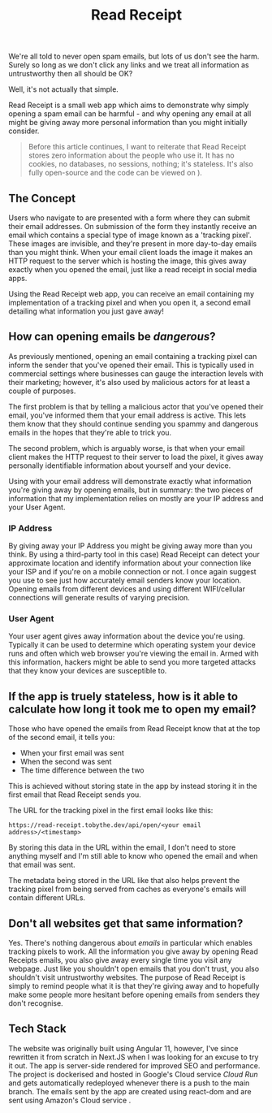 ﻿---
sortWeight: 10
title: Read Receipt
tagLine: Emails can often use tricks to know when you open them; use Read Receipt to see it in action.
---


We're all told to never open spam emails, but lots of us don't see the harm. Surely so long as we don't click any links and we treat all information as untrustworthy then all should be OK?

Well, it's not actually that simple.

Read Receipt is a small web app which aims to demonstrate why simply opening a spam email can be harmful - and why opening any email at all might be giving away more personal information than you might initially consider.

> Before this article continues, I want to reiterate that Read Receipt stores zero information about the people who use it. It has no cookies, no databases, no sessions, nothing; it's stateless. It's also fully open-source and the code can be viewed on <Anchor text="my GitHub profile" href="https://github.com/tobysmith568/read-receipt" />).

## The Concept

Users who navigate to <Anchor text="read-receipt.tobythe.dev" href="https://read-receipt.tobythe.dev" /> are presented with a form where they can submit their email addresses. On submission of the form they instantly receive an email which contains a special type of image known as a 'tracking pixel'. These images are invisible, and they're present in more day-to-day emails than you might think. When your email client loads the image it makes an HTTP request to the server which is hosting the image, this gives away exactly when you opened the email, just like a read receipt in social media apps.

Using the Read Receipt web app, you can receive an email containing my implementation of a tracking pixel and when you open it, a second email detailing what information you just gave away!

## How can opening emails be _dangerous_?

As previously mentioned, opening an email containing a tracking pixel can inform the sender that you've opened their email. This is typically used in commercial settings where businesses can gauge the interaction levels with their marketing; however, it's also used by malicious actors for at least a couple of purposes.

The first problem is that by telling a malicious actor that you've opened their email, you've informed them that your email address is active. This lets them know that they should continue sending you spammy and dangerous emails in the hopes that they're able to trick you.

The second problem, which is arguably worse, is that when your email client makes the HTTP request to their server to load the pixel, it gives away personally identifiable information about yourself and your device.

Using <Anchor text="Read Receipt" href="https://read-receipt.tobythe.dev" /> with your email address will demonstrate exactly what information you're giving away by opening emails, but in summary: the two pieces of information that my implementation relies on mostly are your IP address and your User Agent.

### IP Address

By giving away your IP Address you might be giving away more than you think. By using a third-party tool <Anchor text="ip-api.com" href="http://ip-api.com" /> in this case) Read Receipt can detect your approximate location and identify information about your connection like your ISP and if you're on a mobile connection or not. I once again suggest you use <Anchor text="Read Receipt" href="https://read-receipt.tobythe.dev" /> to see just how accurately email senders know your location. Opening emails from different devices and using different WIFI/cellular connections will generate results of varying precision.

### User Agent

Your user agent gives away information about the device you're using. Typically it can be used to determine which operating system your device runs and often which web browser you're viewing the email in. Armed with this information, hackers might be able to send you more targeted attacks that they know your devices are susceptible to.

## If the app is truely stateless, how is it able to calculate how long it took me to open my email?

Those who have opened the emails from Read Receipt know that at the top of the second email, it tells you:

- When your first email was sent
- When the second was sent
- The time difference between the two

This is achieved without storing state in the app by instead storing it in the first email that Read Receipt sends you.

The URL for the tracking pixel in the first email looks like this:

`https://read-receipt.tobythe.dev/api/open/<your email address>/<timestamp>`

By storing this data in the URL within the email, I don't need to store anything myself and I'm still able to know who opened the email and when that email was sent.

The metadata being stored in the URL like that also helps prevent the tracking pixel from being served from caches as everyone's emails will contain different URLs.

## Don't all websites get that same information?

Yes. There's nothing dangerous about _emails_ in particular which enables tracking pixels to work. All the information you give away by opening Read Receipts emails, you also give away every single time you visit any webpage. Just like you shouldn't open emails that you don't trust, you also shouldn't visit untrustworthy websites. The purpose of Read Receipt is simply to remind people what it is that they're giving away and to hopefully make some people more hesitant before opening emails from senders they don't recognise.

## Tech Stack

The website was originally built using Angular 11, however, I've since rewritten it from scratch in Next.JS when I was looking for an excuse to try it out. The app is server-side rendered for improved SEO and performance. The project is dockerised and hosted in Google's Cloud service _Cloud Run_ and gets automatically redeployed whenever there is a push to the main branch. The emails sent by the app are created using react-dom and are sent using Amazon's Cloud service <Anchor text="Simple Email Service" href="https://aws.amazon.com/ses" />.
